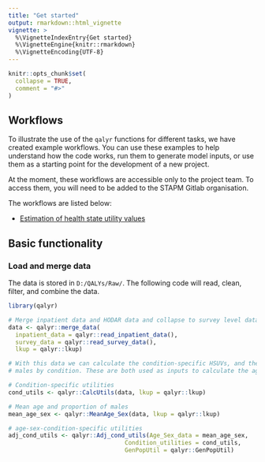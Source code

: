 ```yaml
---
title: "Get started"
output: rmarkdown::html_vignette
vignette: >
  %\VignetteIndexEntry{Get started}
  %\VignetteEngine{knitr::rmarkdown}
  %\VignetteEncoding{UTF-8}
---
```


```r
knitr::opts_chunk$set(
  collapse = TRUE,
  comment = "#>"
)
```

## Workflows

To illustrate the use of the `qalyr` functions for different tasks, we have created example workflows. You can use these examples to help understand how the code works, run them to generate model inputs, or use them as a starting point for the development of a new project.    

At the moment, these workflows are accessible only to the project team. To access them, you will need to be added to the STAPM Gitlab organisation.  

The workflows are listed below:  

- [Estimation of health state utility values](https://gitlab.com/stapm/model-inputs/utility_value_estimation)  


## Basic functionality

### Load and merge data 

The data is stored in `D:/QALYs/Raw/`. The following code will read, clean, filter, and combine the data. 

```r

library(qalyr)

# Merge inpatient data and HODAR data and collapse to survey level data 
data <- qalyr::merge_data(
  inpatient_data = qalyr::read_inpatient_data(),
  survey_data = qalyr::read_survey_data(),
  lkup = qalyr::lkup)

# With this data we can calculate the condition-specific HSUVs, and the mean age and proportion of 
# males by condition. These are both used as inputs to calculate the age-sex-condition-specific HSUVs 

# Condition-specific utilities
cond_utils <- qalyr::CalcUtils(data, lkup = qalyr::lkup)

# Mean age and proportion of males 
mean_age_sex <- qalyr::MeanAge_Sex(data, lkup = qalyr::lkup)

# age-sex-condition-specific utilities 
adj_cond_utils <- qalyr::Adj_cond_utils(Age_Sex_data = mean_age_sex,
                                 Condition_utilities = cond_utils,
                                 GenPopUtil = qalyr::GenPopUtil)


```


